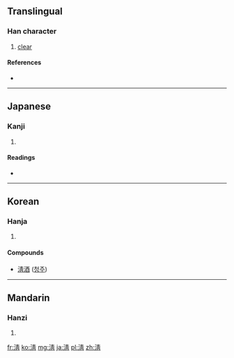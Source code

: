 {{also|清}}
==Translingual==

===Han character===
{{Han char|rn=85|rad=水|as=08|sn=11|four=|canj=水手一月 (EQMB), X水手一月 (XEQMB)}}

# [[clear]]

====References====
* {{Han ref|kx=0632.150|dkj=17695|dj=1036.030|hdz=31637.111|uh=6DF8|ud=28152}}

----

==Japanese==

===Kanji===
{{ja-kanji|grade=|rs=水08}}

# {{defn|lang=ja|sort=水08}}

====Readings====
* {{ja-readings|on=[[せい]] (sei), [[しょう]] (shō)|kun=[[きょい]] (kyoi), [[きよめる]] (kiyomeru)}}

----

==Korean==

===Hanja===
{{ko-hanja|hangeul=청|eumhun=[[맑을]] 청|rv=cheong|mr=ch'ŏng|y=cheng}}

# {{defn|lang=ko|sort=水08}}

====Compounds====
* [[淸酒]] ([[청주]])

----

==Mandarin==

===Hanzi===
{{cmn-hanzi|pin=[[qīng]] ([[qing1]]), [[yǎn]] ([[yan3]])|wg=ch'ing<sup>1</sup>, yen<sup>3</sup>}}

# {{defn|lang=cmn|sort=水08}}

[[fr:淸]]
[[ko:淸]]
[[mg:淸]]
[[ja:淸]]
[[pl:淸]]
[[zh:淸]]